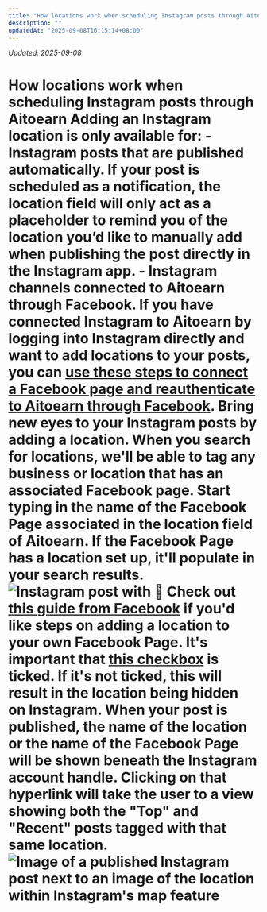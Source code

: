 ```yaml
---
title: "How locations work when scheduling Instagram posts through Aitoearn"
description: ""
updatedAt: "2025-09-08T16:15:14+08:00"
---
```

<!-- UPDATED_AT -->
_Updated: 2025-09-08_

# How locations work when scheduling Instagram posts through Aitoearn Adding an Instagram location is only available for: - **Instagram posts that are published automatically.** If your post is scheduled as a notification, the location field will only act as a placeholder to remind you of the location you’d like to manually add when publishing the post directly in the Instagram app. - **Instagram channels connected to Aitoearn through Facebook**. If you have connected Instagram to Aitoearn by logging into Instagram directly and want to add locations to your posts, you can [use these steps to connect a Facebook page and reauthenticate to Aitoearn through Facebook](https://support.aitoearn.com//support.aitoearn.com/article/568-connecting-your-instagram-business-or-creator-account-to-aitoearn#Converting-and-linking-your-Instagram-account-to-a-Facebook-Page--TLG6Z). Bring new eyes to your Instagram posts by adding a location. When you search for locations, we'll be able to tag any business or location that has an associated Facebook page. Start typing in the name of the Facebook Page associated in the location field of Aitoearn. If the Facebook Page has a location set up, it'll populate in your search results. ![Instagram post with](//d33v4339jhl8k0.cloudfront.net/docs/assets/64cb6cf86d4a3e191f237e66/images/6530356825f8430475024933/file-4ykALgFpx5.png) 📝 Check out [this guide from Facebook](https://www.facebook.com/help/197254963682414) if you'd like steps on adding a location to your own Facebook Page. It's important that [this checkbox](https://share.aitoearn.com/xQuAXyZL) is ticked. If it's not ticked, this will result in the location being hidden on Instagram. When your post is published, the name of the location or the name of the Facebook Page will be shown beneath the Instagram account handle. Clicking on that hyperlink will take the user to a view showing both the "Top" and "Recent" posts tagged with that same location. ![Image of a published Instagram post next to an image of the location within Instagram's map feature](//d33v4339jhl8k0.cloudfront.net/docs/assets/64cb6cf86d4a3e191f237e66/images/651499e0f8eafb48f4e81379/img-1714411-1695848927-1689073355.png)